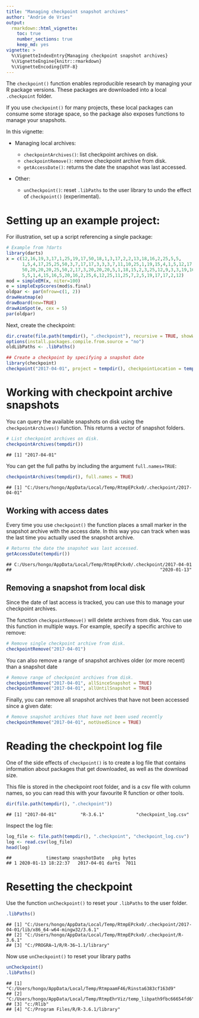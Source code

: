 ```yaml
---
title: "Managing checkpoint snapshot archives"
author: "Andrie de Vries"
output:
  rmarkdown::html_vignette:
    toc: true
    number_sections: true
    keep_md: yes
vignette: >
  %\VignetteIndexEntry{Managing checkpoint snapshot archives}
  %\VignetteEngine{knitr::rmarkdown}
  %\VignetteEncoding{UTF-8}
---
```


The `checkpoint()` function enables reproducible research by managing your R package versions. These packages are downloaded into a local `.checkpoint` folder.

If you use `checkpoint()` for many projects, these local packages can consume some storage space, so the package also exposes functions to manage your snapshots.

In this vignette:

* Managing local archives:

     * `checkpointArchives()`: list checkpoint archives on disk.
     * `checkpointRemove()`: remove checkpoint archive from disk.
     * `getAccessDate()`: returns the date the snapshot was last accessed.
     
* Other:
     * `unCheckpoint()`: reset `.libPaths` to the user library to undo the effect of `checkpoint()` (experimental).


# Setting up an example project:

For illustration, set up a script referencing a single package:

```r
# Example from ?darts
library(darts)
x = c(12,16,19,3,17,1,25,19,17,50,18,1,3,17,2,2,13,18,16,2,25,5,5,
      1,5,4,17,25,25,50,3,7,17,17,3,3,3,7,11,10,25,1,19,15,4,1,5,12,17,16,
      50,20,20,20,25,50,2,17,3,20,20,20,5,1,18,15,2,3,25,12,9,3,3,19,16,20,
      5,5,1,4,15,16,5,20,16,2,25,6,12,25,11,25,7,2,5,19,17,17,2,12)
mod = simpleEM(x, niter=100)
e = simpleExpScores(mod$s.final)
oldpar <- par(mfrow=c(1, 2))
drawHeatmap(e)
drawBoard(new=TRUE)
drawAimSpot(e, cex = 5)
par(oldpar)
```


Next, create the checkpoint:


```r
dir.create(file.path(tempdir(), ".checkpoint"), recursive = TRUE, showWarnings = FALSE)
options(install.packages.compile.from.source = "no")
oldLibPaths <- .libPaths()

## Create a checkpoint by specifying a snapshot date
library(checkpoint)
checkpoint("2017-04-01", project = tempdir(), checkpointLocation = tempdir())
```




# Working with checkpoint archive snapshots

You can query the available snapshots on disk using the `checkpointArchives()` function. This returns a vector of snapshot folders. 


```r
# List checkpoint archives on disk.
checkpointArchives(tempdir())
```
```
## [1] "2017-04-01"
```

You can get the full paths by including the argument `full.names=TRUE`:

```r
checkpointArchives(tempdir(), full.names = TRUE)
```
```
## [1] "C:/Users/hongo/AppData/Local/Temp/RtmpEPckx0/.checkpoint/2017-04-01"
```

## Working with access dates

Every time you use `checkpoint()` the function places a small marker in the snapshot archive with the access date. In this way you can track when was the last time you actually used the snapshot archive.

```r
# Returns the date the snapshot was last accessed.
getAccessDate(tempdir())
```
```
## C:/Users/hongo/AppData/Local/Temp/RtmpEPckx0/.checkpoint/2017-04-01 
##                                                        "2020-01-13"
```


## Removing a snapshot from local disk

Since the date of last access is tracked, you can use this to manage your checkpoint archives.

The function `checkpointRemove()` will delete archives from disk. You can use this function in multiple ways. For example, specify a specific archive to remove:

```r
# Remove single checkpoint archive from disk.
checkpointRemove("2017-04-01")
```

You can also remove a range of snapshot archives older (or more recent) than a snapshot date


```r
# Remove range of checkpoint archives from disk.
checkpointRemove("2017-04-01", allSinceSnapshot = TRUE)
checkpointRemove("2017-04-01", allUntilSnapshot = TRUE)
```

Finally, you can remove all snapshot archives that have not been accessed since a given date:

```r
# Remove snapshot archives that have not been used recently
checkpointRemove("2017-04-01", notUsedSince = TRUE)
```


# Reading the checkpoint log file

One of the side effects of `checkpoint()` is to create a log file that contains information about packages that get downloaded, as well as the download size.

This file is stored in the checkpoint root folder, and is a csv file with column names, so you can read this with your favourite R function or other tools.

```r
dir(file.path(tempdir(), ".checkpoint"))
```
```
## [1] "2017-04-01"         "R-3.6.1"            "checkpoint_log.csv"
```


Inspect the log file:

```r
log_file <- file.path(tempdir(), ".checkpoint", "checkpoint_log.csv")
log <- read.csv(log_file)
head(log)
```
```
##             timestamp snapshotDate   pkg bytes
## 1 2020-01-13 18:22:37   2017-04-01 darts  7011
```


# Resetting the checkpoint

Use the function `unCheckpoint()` to reset your `.libPaths` to the user folder.

```r
.libPaths()
```
```
## [1] "C:/Users/hongo/AppData/Local/Temp/RtmpEPckx0/.checkpoint/2017-04-01/lib/x86_64-w64-mingw32/3.6.1"
## [2] "C:/Users/hongo/AppData/Local/Temp/RtmpEPckx0/.checkpoint/R-3.6.1"                                
## [3] "C:/PROGRA~1/R/R-36~1.1/library"
```

Now use `unCheckpoint()` to reset your library paths

```r
unCheckpoint()
.libPaths()
```
```
## [1] "C:/Users/hongo/AppData/Local/Temp/RtmpaamF46/Rinsta6383cf163d9"       
## [2] "C:/Users/hongo/AppData/Local/Temp/RtmpEhrViz/temp_libpath9fbc66654fd6"
## [3] "c:/Rlib"                                                              
## [4] "C:/Program Files/R/R-3.6.1/library"
```
